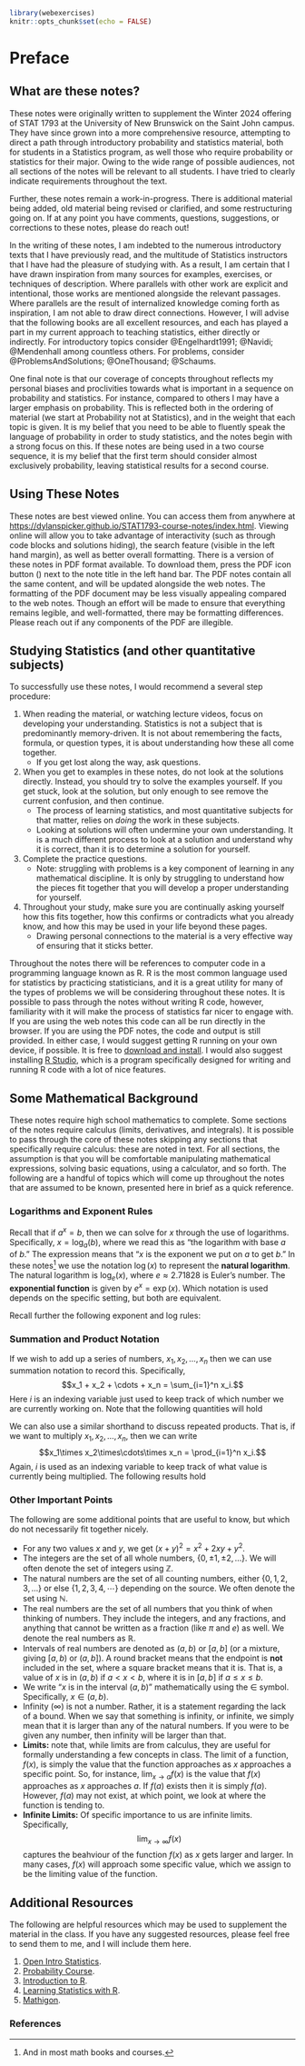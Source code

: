 ```r
library(webexercises)
knitr::opts_chunk$set(echo = FALSE)
```
# Preface {.unnumbered}

## What are these notes?
These notes were originally written to supplement the Winter 2024 offering of STAT 1793 at the University of New Brunswick on the Saint John campus. They have since grown into a more comprehensive resource, attempting to direct a path through introductory probability and statistics material, both for students in a Statistics program, as well those who require probability or statistics for their major. Owing to the wide range of possible audiences, not all sections of the notes will be relevant to all students. I have tried to clearly indicate requirements throughout the text. 

Further, these notes remain a work-in-progress. There is additional material being added, old material being revised or clarified, and some restructuring going on. If at any point you have comments, questions, suggestions, or corrections to these notes, please do reach out!

In the writing of these notes, I am indebted to the numerous introductory texts that I have previously read, and the multitude of Statistics instructors that I have had the pleasure of studying with. As a result, I am certain that I have drawn inspiration from many sources for examples, exercises, or techniques of description. Where parallels with other work are explicit and intentional, those works are mentioned alongside the relevant passages. Where parallels are the result of internalized knowledge coming forth as inspiration, I am not able to draw direct connections. However, I will advise that the following books are all excellent resources, and each has played a part in my current approach to teaching statistics, either directly or indirectly. For introductory topics consider @Engelhardt1991; @Navidi; @Mendenhall among countless others. For problems, consider @ProblemsAndSolutions; @OneThousand; @Schaums.

One final note is that our coverage of concepts throughout reflects my personal biases and proclivities towards what is important in a sequence on probability and statistics. For instance, compared to others I may have a larger emphasis on probability. This is reflected both in the ordering of material (we start at Probability not at Statistics), and in the weight that each topic is given. It is my belief that you need to be able to fluently speak the language of probability in order to study statistics, and the notes begin with a strong focus on this. If these notes are being used in a two course sequence, it is my belief that the first term should consider almost exclusively probability, leaving statistical results for a second course. 

## Using These Notes 
These notes are best viewed online. You can access them from anywhere at [https://dylanspicker.github.io/STAT1793-course-notes/index.html](https://dylanspicker.github.io/STAT1793-course-notes/index.html). Viewing online will allow you to take advantage of interactivity (such as through code blocks and solutions hiding), the search feature (visible in the left hand margin), as well as better overall formatting. There is a version of these notes in PDF format available. To download them, press the PDF icon button (<i class="bi bi-file-pdf"></i>) next to the note title in the left hand bar. The PDF notes contain all the same content, and will be updated alongside the web notes. The formatting of the PDF document may be less visually appealing compared to the web notes. Though an effort will be made to ensure that everything remains legible, and well-formatted, there may be formatting differences. Please reach out if any components of the PDF are illegible. 

## Studying Statistics (and other quantitative subjects)
To successfully use these notes, I would recommend a several step procedure:

1. When reading the material, or watching lecture videos, focus on developing your understanding. Statistics is not a subject that is predominantly memory-driven. It is not about remembering the facts, formula, or question types, it is about understanding how these all come together.
    * If you get lost along the way, ask questions. 
2. When you get to examples in these notes, do not look at the solutions directly. Instead, you should try to solve the examples yourself. If you get stuck, look at the solution, but only enough to see remove the current confusion, and then continue. 
    * The process of learning statistics, and most quantitative subjects for that matter, relies on *doing* the work in these subjects.
    * Looking at solutions will often undermine your own understanding. It is a much different process to look at a solution and understand why it is correct, than it is to determine a solution for yourself.
3. Complete the practice questions. 
    * Note: struggling with problems is a key component of learning in any mathematical discipline. It is only by struggling to understand how the pieces fit together that you will develop a proper understanding for yourself.
4. Throughout your study, make sure you are continually asking yourself how this fits together, how this confirms or contradicts what you already know, and how this may be used in your life beyond these pages.
    * Drawing personal connections to the material is a very effective way of ensuring that it sticks better.

Throughout the notes there will be references to computer code in a programming language known as R. R is the most common language used for statistics by practicing statisticians, and it is a great utility for many of the types of problems we will be considering throughout these notes. It is possible to pass through the notes without writing R code, however, familiarity with it will make the process of statistics far nicer to engage with. If you are using the web notes this code can all be run directly in the browser. If you are using the PDF notes, the code and output is still provided. In either case, I would suggest getting R running on your own device, if possible. It is free to [download and install](https://cran.rstudio.com/). I would also suggest installing [R Studio](https://posit.co/download/rstudio-desktop/), which is a program specifically designed for writing and running R code with a lot of nice features. 

## Some Mathematical Background
These notes require high school mathematics to complete. Some sections of the notes require calculus (limits, derivatives, and integrals). It is possible to pass through the core of these notes skipping any sections that specifically require calculus: these are noted in text. For all sections, the assumption is that you will be comfortable manipulating mathematical expressions, solving basic equations, using a calculator, and so forth. The following are a handful of topics which will come up throughout the notes that are assumed to be known, presented here in brief as a quick reference.

### Logarithms and Exponent Rules
Recall that if $a^x = b$, then we can solve for $x$ through the use of logarithms. Specifically, $x = \log_a(b)$, where we read this as "the logarithm with base $a$ of $b$." The expression means that "$x$ is the exponent we put on $a$ to get $b$." In these notes^[And in most math books and courses.] we use the notation $\log(x)$ to represent the **natural logarithm**. The natural logarithm is $\log_e(x)$, where $e \approx  2.71828$ is Euler's number. The **exponential function** is given by $e^{x} = \exp(x)$. Which notation is used depends on the specific setting, but both are equivalent. 

Recall further the following exponent and log rules:\begin{align*}
a^b\times a^c &= a^{b + c} \\
a^b\times c^b &= (ac)^b \\
a^{-b} &= \frac{1}{a^b} \\
\left(a^{b}\right)^c &= a^{bc} \\
a^0 &= 1 \\
\log(ab) &= \log(a) + \log(b) \\
\log(a^b) &= b\log(a) \\
\log(1) &= 0 \\
\log(e) &= 1.
\end{align*}

### Summation and Product Notation
If we wish to add up a series of numbers, $x_1,x_2,\dots,x_n$ then we can use summation notation to record this. Specifically, $$x_1 + x_2 + \cdots + x_n = \sum_{i=1}^n x_i.$$ Here $i$ is an indexing variable just used to keep track of which number we are currently working on. Note that the following quantities will hold \begin{align*}
    \sum_{i=1}^n (x_i + y_i) &= \sum_{i=1}^n x_i + \sum_{i=1}^n y_i \\
    \sum_{i=1}^n (x_i - y_i) &= \sum_{i=1}^n x_i - \sum_{i=1}^n y_i \\
    \sum_{i=1}^n cx_i &= c\sum_{i=1}^n x_i.
\end{align*} 

We can also use a similar shorthand to discuss repeated products. That is, if we want to multiply $x_1,x_2,\dots,x_n$, then we can write $$x_1\times x_2\times\cdots\times x_n = \prod_{i=1}^n x_i.$$ Again, $i$ is used as an indexing variable to keep track of what value is currently being multiplied. The following results hold \begin{align*}
    \prod_{i=1}^n x &= x^n \\
    \prod_{i=1}^n b^{x_i} &= b^{\sum_{i=1}^n x_i} \\
    \prod_{i=1}^n cx_i &= c^n\prod_{i=1}^n x_i.
\end{align*}

### Other Important Points
The following are some additional points that are useful to know, but which do not necessarily fit together nicely.

* For any two values $x$ and $y$, we get $(x + y)^2 = x^2 + 2xy + y^2$.
* The integers are the set of all whole numbers, $\{0, \pm1,\pm2,\dots\}$. We will often denote the set of integers using $\mathbb{Z}$.
* The natural numbers are the set of all counting numbers, either $\{0,1,2,3,\dots\}$ or else $\{1,2,3,4,\cdots\}$ depending on the source. We often denote the set using $\mathbb{N}$.
* The real numbers are the set of all numbers that you think of when thinking of numbers. They include the integers, and any fractions, and anything that cannot be written as a fraction (like $\pi$ and $e$) as well. We denote the real numbers as $\mathbb{R}$.
* Intervals of real numbers are denoted as $(a,b)$ or $[a,b]$ (or a mixture, giving $[a,b)$ or $(a,b]$). A round bracket means that the endpoint is **not** included in the set, where a square bracket means that it is. That is, a value of $x$ is in $(a,b)$ if $a < x < b$, where it is in $[a,b]$ if $a \leq x \leq b$.
* We write "$x$ is in the interval $(a,b)$" mathematically using the $\in$ symbol. Specifically, $x \in (a,b)$.
* Infinity ($\infty$) is not a number. Rather, it is a statement regarding the lack of a bound. When we say that something is infinity, or infinite, we simply mean that it is larger than any of the natural numbers. If you were to be given any number, then infinity will be larger than that.
* **Limits:** note that, while limits are from calculus, they are useful for formally understanding a few concepts in class. The limit of a function, $f(x)$, is simply the value that the function approaches as $x$ approaches a specific point. So, for instance, $\lim_{x\to a} f(x)$ is the value that $f(x)$ approaches as $x$ approaches $a$. If $f(a)$ exists then it is simply $f(a)$. However, $f(a)$ may not exist, at which point, we look at where the function is tending to. 
* **Infinite Limits:** Of specific importance to us are infinite limits. Specifically, $$\lim_{x\to\infty}f(x)$$ captures the beahviour of the function $f(x)$ as $x$ gets larger and larger. In many cases, $f(x)$ will approach some specific value, which we assign to be the limiting value of the function.

## Additional Resources
The following are helpful resources which may be used to supplement the material in the class. If you have any suggested resources, please feel free to send them to me, and I will include them here.

1. [Open Intro Statistics](https://www.openintro.org/book/os/).
2. [Probability Course](https://www.probabilitycourse.com/).
3. [Introduction to R](https://bookdown.org/f_lennert/introduction-to-r/).
4. [Learning Statistics with R](https://learningstatisticswithr.com/).
5. [Mathigon](https://mathigon.org/course/probability/introduction).


### References  {.unnumbered}